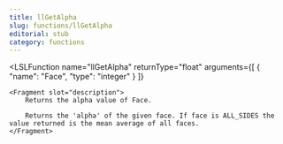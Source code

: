 ```yaml
---
title: llGetAlpha
slug: functions/llGetAlpha
editorial: stub
category: functions
---
```


<LSLFunction
	name="llGetAlpha"
	returnType="float"
	arguments={[
	{
		"name": "Face",
		"type": "integer"
	}
]}
>
	<Fragment slot="description">
		Returns the alpha value of Face.
		
		Returns the 'alpha' of the given face. If face is ALL_SIDES the value returned is the mean average of all faces.
	</Fragment>
</LSLFunction>
